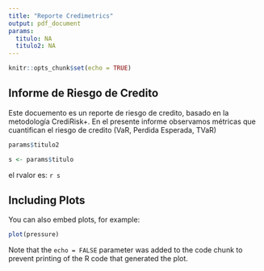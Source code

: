 ```yaml
---
title: "Reporte Credimetrics"
output: pdf_document
params:
  titulo: NA
  titulo2: NA
---
```


```r
knitr::opts_chunk$set(echo = TRUE)
```

##  Informe de Riesgo de Credito

Este docuemento es un reporte de riesgo de credito, basado en la metodología CrediRisk+. En el presente informe observamos métricas que cuantifican el riesgo de credito (VaR, Perdida Esperada, TVaR)


```r
params$titulo2

```


```r
s <- params$titulo

```

el rvalor es: `r s`


## Including Plots

You can also embed plots, for example:

```r
plot(pressure)
```

Note that the `echo = FALSE` parameter was added to the code chunk to prevent printing of the R code that generated the plot.
